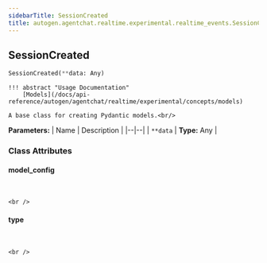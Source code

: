 ```yaml
---
sidebarTitle: SessionCreated
title: autogen.agentchat.realtime.experimental.realtime_events.SessionCreated
---
```

<h2 id="autogen.agentchat.realtime.experimental.realtime_events.SessionCreated" class="doc doc-heading">
    <code class="doc-symbol doc-symbol-heading doc-symbol-class"></code>
    <span class="doc doc-object-name doc-class-name">SessionCreated</span>
</h2>

```python
SessionCreated(**data: Any)
```

    !!! abstract "Usage Documentation"
        [Models](/docs/api-reference/autogen/agentchat/realtime/experimental/concepts/models)
    
    A base class for creating Pydantic models.<br/>

<b>Parameters:</b>
| Name | Description |
|--|--|
| `**data` | **Type:** Any |

### Class Attributes

<code class="doc-symbol doc-symbol-heading doc-symbol-attribute"></code>
#### model_config
<br />

    <br />

<code class="doc-symbol doc-symbol-heading doc-symbol-attribute"></code>
#### type
<br />

    <br />